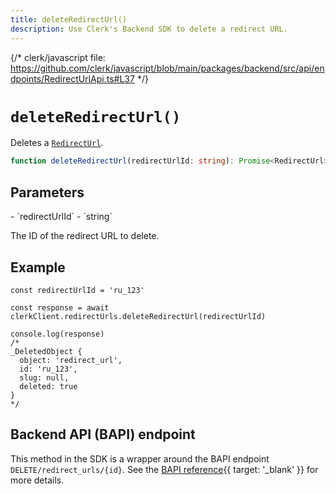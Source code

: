 ```yaml
---
title: deleteRedirectUrl()
description: Use Clerk's Backend SDK to delete a redirect URL.
---
```


{/* clerk/javascript file: https://github.com/clerk/javascript/blob/main/packages/backend/src/api/endpoints/RedirectUrlApi.ts#L37 */}

# `deleteRedirectUrl()`

Deletes a [`RedirectUrl`](/docs/references/backend/types/backend-redirect-url).

```ts
function deleteRedirectUrl(redirectUrlId: string): Promise<RedirectUrl>
```

## Parameters

<Properties>
  - `redirectUrlId`
  - `string`

  The ID of the redirect URL to delete.
</Properties>

## Example

```tsx
const redirectUrlId = 'ru_123'

const response = await clerkClient.redirectUrls.deleteRedirectUrl(redirectUrlId)

console.log(response)
/*
_DeletedObject {
  object: 'redirect_url',
  id: 'ru_123',
  slug: null,
  deleted: true
}
*/
```

## Backend API (BAPI) endpoint

This method in the SDK is a wrapper around the BAPI endpoint `DELETE/redirect_urls/{id}`. See the [BAPI reference](/docs/reference/backend-api/tag/Redirect-URLs#operation/DeleteRedirectURL){{ target: '_blank' }} for more details.
